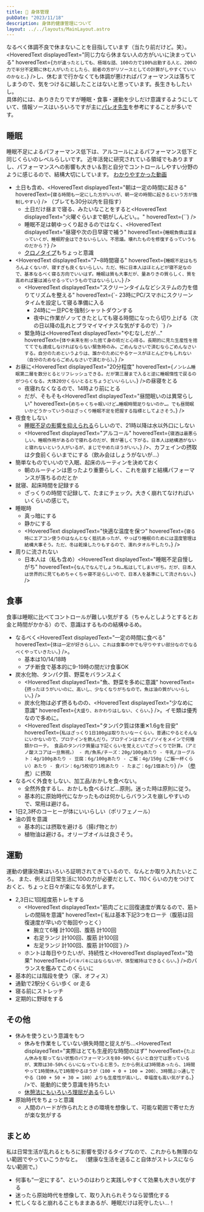 ```yaml
---
title: 💪 身体管理
pubDate: "2023/11/18"
description: 身体的健康管理について
layout: ../../layouts/MainLayout.astro
---
```



なるべく体調不良で休まないことを目指しています（当たり前だけど。笑）。<br />
<HoveredText displayedText="同じ力なら休まない人の方がいいに決まっている"
  hoveredText={`力が違ったとしても、極端な話、100の力で100%出勤する人と、200の力で半分不定期に休む人がいたとしたら、前者の方がリソースとしての計算がしやすくていいのかなと。`} />し、休むまで行かなくても体調が悪ければパフォーマンスは落ちてしまうので、気をつけるに越したことはないと思っています。長生きもしたいし。<br />
具体的には、ありきたりですが睡眠・食事・運動を少しだけ意識するようにしていて、情報ソースはいろいろですが主に[パレオ先生](https://yuchrszk.blogspot.com)を参考にすることが多いです。

## 睡眠

睡眠不足によるパフォーマンス低下は、アルコールによるパフォーマンス低下と同じくらいのレベルらしいです。
近年活発に研究されている領域でもありますし、パフォーマンスへの影響も大きい＆割と自分でコントロールしやすい分野のように感じるので、結構大切にしています。
[わかりやすかった動画](https://www.youtube.com/watch?v=AWTY93Mh9nM)

- 土日も含め、<HoveredText displayedText="朝は一定の時間に起きる" hoveredText={`寝る時間も一定にした方がいいが、朝一定の時間に起きるという方が強制しやすい`} /> （ブレても30分以内を目指す）
  - 土日だけ昼まで寝る、みたいなことをすると<HoveredText displayedText="火曜ぐらいまで朝がしんどい。。" hoveredText={``} />
  - 睡眠不足は朝ゆっくり起きるのではなく、<HoveredText displayedText="昼寝や次の日早寝で補う" hoveredText={`睡眠負債は溜まっていくが、睡眠貯金はできないらしい。不思議。壊れたものを修復するっていうものだから？`} />
  - [クロノタイプ](https://yuchrszk.blogspot.com/p/chrono.html)もちょっと意識
- <HoveredText displayedText="7~8時間寝る" hoveredText={`睡眠不足はもちろんよくないが、寝すぎも良くないらしい。ただ、特に日本人はほとんどが寝不足なので、基本なるべく寝る方向でいいはず。睡眠は質も大事だが、量ありきの質らしく、質を高めれば量は減らせるっていうものではないらしい。`} />
  - <HoveredText displayedText="スクリーンタイムなどシステムの力を借りてリズムを整える" hoveredText={`- 23時にPC/スマホにスクリーンタイムを設定して寝る準備に入る
    - 24時に一旦PCを強制シャットダウンする
    - 夜中に作業がノッてきたとしても寝る時間になったら切り上げる（次の日以降の乱れとプラマイマイナスな気がするので）`} />
  - 緊急時は<HoveredText displayedText="やむなしだが…" hoveredText={`体や未来を削った捨て身の術だと心得る。長期的に見た生産性を捨ててでも達成しなければならない緊急時のみ。ごめんなさいで済むならごめんなさいする。自分のためというよりは、誰かのためにやるケースがほとんどかもしれない（自分のためならごめんなさいで済むから）。`} />
- お昼に<HoveredText displayedText="20分程度" hoveredText={`ノンレム睡眠第二層を数分とるとリフレッシュできる。だが第三層まで入ると逆に睡眠惰性で戻るのがつらくなる。大体20分くらいとるとちょうどいいらしい。`} />の昼寝をとる
  - 夜寝れなくなるので、14時より前にとる
  - だが、そもそも<HoveredText displayedText="昼間眠いのは異常らしい" hoveredText={`めちゃくちゃ眠いけど…睡眠時間足りないのか…。でも昼間眠いかどうかっていうのはざっくり睡眠不足を把握する指標としてよさそう。`} />
- 夜食をしない
  - [睡眠不足の影響を抑えられる](https://yuchrszk.blogspot.com/2015/06/blog-post_31.html)らしいので、21時以降は水以外口にしない
  - <HoveredText displayedText="アルコール" hoveredText={`寝酒は最悪らしい。睡眠作用があるので寝れるのだが、質が著しく下がる。日本人は結構酒がないと寝れないという人がいるが、まじでやめたほうがいい。`} />、カフェインの摂取は夕食前くらいまでにする（飲み会はしょうがないが…）
- 簡単なものでいいので入眠、起床のルーティンを決めておく
  - 朝のルーティンは思ったより重要らしく、これを崩すと結構パフォーマンスが落ちるのだとか
- 就寝、起床時間を記録する
  - ざっくりの時間で記録して、たまにチェック。大きく崩れてなければいいくらいの感じで。
- 睡眠時
  - 真っ暗にする
  - 静かにする
  - <HoveredText displayedText="快適な温度を保つ" hoveredText={`寝る時にエアコン使うのはなんとなく抵抗あったが、やっぱり睡眠のためには温度管理は結構大事そう。ただ、冬は乾燥したりもするので、濡れタオル干したり。`} />
- 周りに流されない
  - 日本人は（私も含め）<HoveredText displayedText="睡眠不足自慢しがち" hoveredText={`なんでなんでしょうね…私はしてしまいがち。だが、日本人は世界的に見てもめちゃくちゃ寝不足らしいので、日本人を基準にして流されない。`} />

## 食事

食事は睡眠に比べてコントロールが難しい気がする（ちゃんとしようとするとお金と時間がかかる）ので、意識はするものの結構ゆるめ。

- なるべく<HoveredText displayedText="一定の時間に食べる" hoveredText={`体は一定が好きらしい。これは食事の中でも守りやすい部分なのでなるべくやっていきたい。`} />。
  - 基本は10/14/18時
  - プチ断食で基本的に9-19時の間だけ食事OK
- 炭水化物、タンパク質、野菜をバランスよく
  - <HoveredText displayedText="魚、野菜を多めに意識" hoveredText={`摂ったほうがいいのに、高いし、少なくなりがちなので。魚は油の質がいいらしい。`} />
  - 炭水化物は必ず摂るものの、<HoveredText displayedText="少なめに意識" hoveredText={`大盛り、おかわりはしない、くらい。`} />。イモ類は優秀なので多めに。
  - <HoveredText displayedText="タンパク質は体重✕1.6gを目安" hoveredText={`私はざっくり1日100gは取りたいなーくらい。普通にやるとそんなにいかないので、プロテインを飲んだり。プロテインはホエイ/ソイをメインで何種類かローテ。
        食品のタンパク質量は下記くらいを覚えといてざっくりで計算。（アミノ酸スコアは一旦無視。）
        - 肉/魚系/チーズ：20g/100gあたり
        - 牛乳/ヨーグルト：4g/100gあたり
        - 豆腐：6g/100gあたり
        - ご飯：4g/150g（ご飯一杯くらい）あたり
        - 食パン：6g/5枚切り1枚あたり
        - たまご：6g/1個あたり`} /> （[参考](https://yuchrszk.blogspot.com/2023/11/blog-post_10.html)）に摂取
- なるべく外食をしない、加工品/おかしを食べない。
  - 全然外食するし、おかしも食べるけど…原則。迷った時は原則に従う。
  - 基本的に原始時代になかったものは何かしらバランスを崩しやすいので、常用は避ける。
- 1日2,3杯のコーヒーが体にいいらしい（ポリフェノール）
- 油の質を意識
  - 基本的には摂取を避ける（揚げ物とか）
  - 植物油は避ける。オリーブオイルは良さそう。

## 運動

運動の健康効果はいろいろ証明されてきているので、なんとか取り入れたいところ。
また、例えば日常生活に100の力が必要だとして、110くらいの力をつけておくと、ちょっと日々が楽になる気がします。

- 2,3日に1回程度筋トレをする
  - <HoveredText displayedText="筋肉ごとに回復速度が異なるので、筋トレの間隔を意識" hoveredText={`私は基本下記3つをローテ（腹筋は回復速度が早いので毎回やっとく）
    - 腕立て6種 計100回、腹筋 計100回
    - 右足ランジ 計100回、腹筋 計100回
    - 左足ランジ 計100回、腹筋 計100回`} />
  - ホントは毎日やりたいが、持続性と<HoveredText displayedText="効果" hoveredText={`バキバキにはならないが、体型維持はできるくらい。`} />のバランスを鑑みてこのくらいに
- 基本的には階段を使う（家、オフィス）
- 通勤で2駅分くらい歩く or 走る
- 寝る前にストレッチ
- 定期的に野球をする

## その他

- 休みを使うという意識をもつ
  - 休みを作業をしていない損失時間と捉えがち…<HoveredText displayedText="実際はとても生産的な時間のはず" hoveredText={`たぶん休みを取ってない状態のパフォーマンスを80-90%くらいと自分では思っているが、実際は30-50%くらいになっていると思う。だから例えば3時間あったら、1時間やって1時間休んで1時間やるほうが（100 + 0 + 100 = 200）、3時間ぶっ通しでやる（100 + 50 + 30 = 180）よりも生産性が高いし、幸福度も高い気がする。`} />で、能動的に使う意識を持ちたい
  - [休憩法にもいろいろ理屈がある](https://yuchrszk.blogspot.com/2016/03/blog-post_24.html)らしい
- 原始時代をちょっと意識
  - 人間のハードが作られたときの環境を想像して、可能な範囲で寄せた方が楽な気がする

## まとめ

私は日常生活が乱れるともろに影響を受けるタイプなので、これからも無理のない範囲でやっていこうかなと。
（健康な生活を送ること自体がストレスにならない範囲で。）

- 何事も”一定にする”、というのはわりと実践しやすくて効果も大きい気がする
- 迷ったら原始時代を想像して、取り入れられそうなら習慣化する
- 忙しくなると崩れることもままあるが、睡眠だけは死守したい…！
